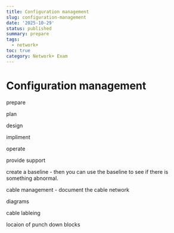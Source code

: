 ```yaml
---
title: Configuration management
slug: configuration-management
date: '2025-10-29'
status: published
summary: prepare
tags:
  - network+
toc: true
category: Network+ Exam
---
```


# Configuration management

prepare 

plan 

design 

impliment 

operate 

provide support 

create a baseline - then you can use the baseline to see if there is something abnormal. 

cable management - document the cable network 

diagrams 

cable lableing 

locaion of punch down blocks
